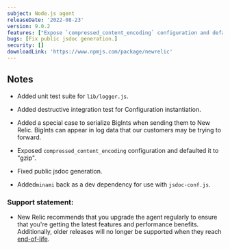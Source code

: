 ```yaml
---
subject: Node.js agent
releaseDate: '2022-08-23'
version: 9.0.2
features: ["Expose `compressed_content_encoding` configuration and defaulted it to 'gzip'.","Add a special case to serialize BigInts.","Add `minami` back as a dev dependency for use with `jsdoc-conf.js`."]
bugs: [Fix public jsdoc generation.]
security: []
downloadLink: 'https://www.npmjs.com/package/newrelic'
---
```


## Notes

* Added unit test suite for `lib/logger.js`.

* Added destructive integration test for Configuration instantiation.

* Added a special case to serialize BigInts when sending them to New Relic. BigInts can appear in log data that our customers may be trying to forward.

* Exposed  `compressed_content_encoding` configuration and defaulted it to "gzip".

* Fixed public jsdoc generation.

* Added`minami` back as a dev dependency for use with `jsdoc-conf.js`.

### Support statement:

* New Relic recommends that you upgrade the agent regularly to ensure that you're getting the latest features and performance benefits. Additionally, older releases will no longer be supported when they reach [end-of-life](/docs/using-new-relic/cross-product-functions/install-configure/notification-changes-new-relic-saas-features-distributed-software).
